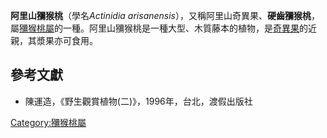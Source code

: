 {{Speciesbox
| name = 阿里山獼猴桃
| divisio = [[被子植物門|被子植物門]] Magnoliophyta
| genus = Actinidia
| species = arisanensis
}}

'''阿里山獼猴桃'''（學名''Actinidia arisanensis''），又稱阿里山奇異果、'''硬齒獼猴桃'''，屬[[獼猴桃屬|獼猴桃屬]]的一種。阿里山獼猴桃是一種大型、木質藤本的植物，是[[奇異果|奇異果]]的近親，其漿果亦可食用。

==參考文獻==
*陳運造，《野生觀賞植物(二)》，1996年，台北，渡假出版社
{{Taxonbar|from=Q15224045}}

[[Category:獼猴桃屬|Category:獼猴桃屬]]


{{植物学小作品}}